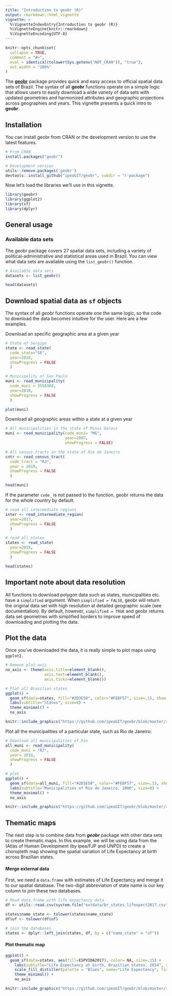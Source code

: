 ```yaml
---
title: "Introduction to geobr (R)"
output: rmarkdown::html_vignette
vignette: >
  %\VignetteIndexEntry{Introduction to geobr (R)}
  %\VignetteEngine{knitr::rmarkdown}
  %\VignetteEncoding{UTF-8}
---
```


```r
knitr::opts_chunk$set(
  collapse = TRUE,
  comment = "#>",
  eval = identical(tolower(Sys.getenv("NOT_CRAN")), "true"),
  out.width = "100%"
)
```


The [**geobr**](https://github.com/ipeaGIT/geobr) package provides quick and easy access to official spatial data sets of Brazil. The syntax of all **geobr** functions operate on a simple logic that allows users to easily download a wide variety of data sets with updated geometries and harmonized attributes and geographic projections across geographies and years. This vignette presents a quick intro to **geobr**.


## Installation

You can install geobr from CRAN or the development version to use the latest features.

```r
# From CRAN
install.packages("geobr")

# Development version
utils::remove.packages('geobr')
devtools::install_github("ipeaGIT/geobr", subdir = "r-package")

```

Now let's load the libraries we'll use in this vignette.

```r
library(geobr)
library(ggplot2)
library(sf)
library(dplyr)
```



## General usage

### Available data sets

The geobr package covers 27 spatial data sets, including a variety of political-administrative and statistical areas used in Brazil. You can view what data sets are available using the `list_geobr()` function.

```r
# Available data sets
datasets <- list_geobr()

head(datasets)

```


## Download spatial data as `sf` objects

The syntax of all *geobr* functions operate one the same logic, so the code to download the data becomes intuitive for the user. Here are a few examples.

Download an specific geographic area at a given year
```r
# State of Sergige
state <- read_state(
  code_state="SE",
  year=2018,
  showProgress = FALSE
  )

# Municipality of Sao Paulo
muni <- read_municipality(
  code_muni = 3550308, 
  year=2010, 
  showProgress = FALSE
  )

plot(muni)
```


Download all geographic areas within a state at a given year
```r
# All municipalities in the state of Minas Gerais
muni <- read_municipality(code_muni= "MG", 
                          year=2007,
                          showProgress = FALSE)

# All census tracts in the state of Rio de Janeiro
cntr <- read_census_tract(
  code_tract = "RJ", 
  year = 2010,
  showProgress = FALSE
  )

head(muni)
```

If the parameter `code_` is not passed to the function, geobr returns the data for the whole country by default.

```r
# read all intermediate regions
inter <- read_intermediate_region(
  year=2017,
  showProgress = FALSE
  )

# read all states
states <- read_state(
  year=2019, 
  showProgress = FALSE
  )

head(states)
```


## Important note about data resolution

All functions to download polygon data such as states, municipalities etc. have a `simplified` argument. When `simplified = FALSE`, geobr will return the original data set with high resolution at detailed geographic scale (see documentation). By default, however, `simplified = TRUE` and geobr returns data set geometries with simplified borders to improve speed of downloading and plotting the data.




## Plot the data

Once you've downloaded the data, it is really simple to plot maps using `ggplot2`.

```r
# Remove plot axis
no_axis <- theme(axis.title=element_blank(),
                 axis.text=element_blank(),
                 axis.ticks=element_blank())

# Plot all Brazilian states
ggplot() +
  geom_sf(data=states, fill="#2D3E50", color="#FEBF57", size=.15, show.legend = FALSE) +
  labs(subtitle="States", size=8) +
  theme_minimal() +
  no_axis

```


```r
knitr::include_graphics("https://github.com/ipeaGIT/geobr/blob/master/r-package/inst/img/states_br.png?raw=true")
```

Plot all the municipalities of a particular state, such as Rio de Janeiro:

```r

# Download all municipalities of Rio
all_muni <- read_municipality(
  code_muni = "RJ", 
  year= 2010,
  showProgress = FALSE
  )

# plot
ggplot() +
  geom_sf(data=all_muni, fill="#2D3E50", color="#FEBF57", size=.15, show.legend = FALSE) +
  labs(subtitle="Municipalities of Rio de Janeiro, 2000", size=8) +
  theme_minimal() +
  no_axis

```

```r
knitr::include_graphics("https://github.com/ipeaGIT/geobr/blob/master/r-package/inst/img/munis_rj.png?raw=true")
```

## Thematic maps

The next step is to combine  data from ***geobr*** package with other data sets to create thematic maps. In this example, we will be using data from the (Atlas of Human Development (by Ipea/FJP and UNPD) to create a choropleth map showing the spatial variation of Life Expectancy at birth across Brazilian states.

#### Merge external data

First, we need a `data.frame` with estimates of Life Expectancy and merge it to our spatial database. The two-digit abbreviation of state name is our key column to join these two databases.

```r
# Read data.frame with life expectancy data
df <- utils::read.csv(system.file("extdata/br_states_lifexpect2017.csv", package = "geobr"), encoding = "UTF-8")

states$name_state <- tolower(states$name_state)
df$uf <- tolower(df$uf)

# join the databases
states <- dplyr::left_join(states, df, by = c("name_state" = "uf"))

```


#### Plot thematic map

```r
ggplot() +
  geom_sf(data=states, aes(fill=ESPVIDA2017), color= NA, size=.15) +
    labs(subtitle="Life Expectancy at birth, Brazilian States, 2014", size=8) +
    scale_fill_distiller(palette = "Blues", name="Life Expectancy", limits = c(65,80)) +
    theme_minimal() +
    no_axis

```

```r
knitr::include_graphics("https://github.com/ipeaGIT/geobr/blob/master/r-package/inst/img/life_expect_states.png?raw=true")
```

